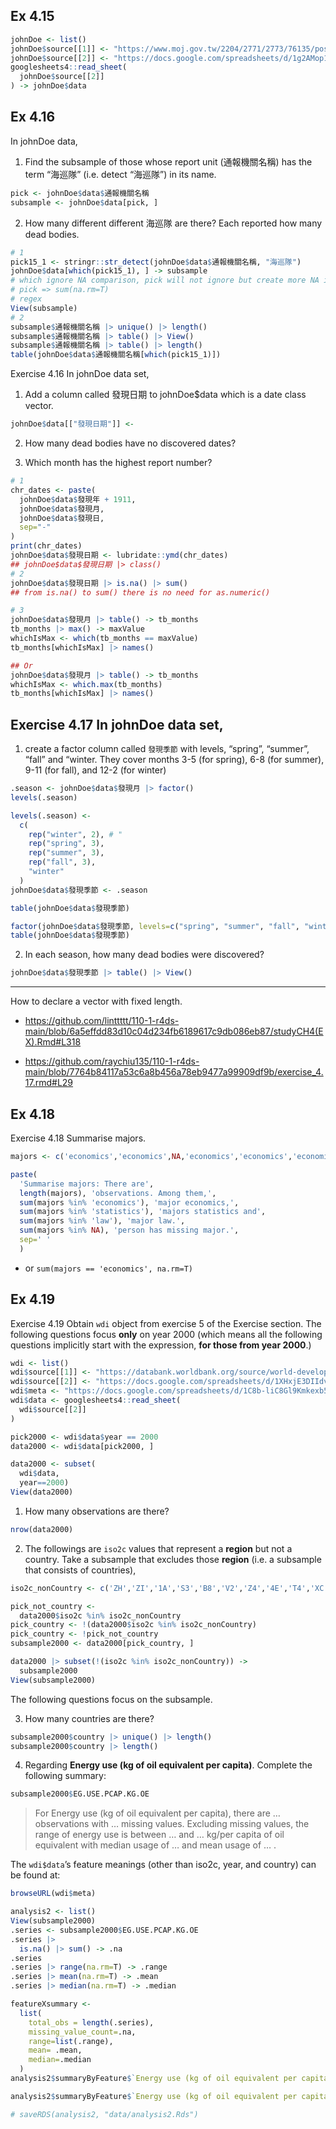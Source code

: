## Ex 4.15

```r
johnDoe <- list()
johnDoe$source[[1]] <- "https://www.moj.gov.tw/2204/2771/2773/76135/post"
johnDoe$source[[2]] <- "https://docs.google.com/spreadsheets/d/1g2AMop133lCAsmdPhsH3lA-tjiY5fkGIqXqwdknwEVk/edit?usp=sharing"
googlesheets4::read_sheet(
  johnDoe$source[[2]]
) -> johnDoe$data
```

## Ex 4.16

In johnDoe data,

1. Find the subsample of those whose report unit (通報機關名稱) has the term “海巡隊” (i.e. detect “海巡隊”) in its name.

```r
pick <- johnDoe$data$通報機關名稱
subsample <- johnDoe$data[pick, ]
```

2. How many different different 海巡隊 are there? Each reported how many dead bodies.

```r
# 1
pick15_1 <- stringr::str_detect(johnDoe$data$通報機關名稱, "海巡隊")
johnDoe$data[which(pick15_1), ] -> subsample
# which ignore NA comparison, pick will not ignore but create more NA in your choice. 
# pick => sum(na.rm=T)
# regex 
View(subsample)
# 2
subsample$通報機關名稱 |> unique() |> length()
subsample$通報機關名稱 |> table() |> View()
subsample$通報機關名稱 |> table() |> length()
table(johnDoe$data$通報機關名稱[which(pick15_1)])
```

Exercise 4.16 In johnDoe data set,

1. Add a column called 發現日期 to johnDoe$data which is a date class vector.

```r
johnDoe$data[["發現日期"]] <- 
```

2. How many dead bodies have no discovered dates?

3. Which month has the highest report number?

```r
# 1
chr_dates <- paste(
  johnDoe$data$發現年 + 1911, 
  johnDoe$data$發現月, 
  johnDoe$data$發現日, 
  sep="-"
)
print(chr_dates)
johnDoe$data$發現日期 <- lubridate::ymd(chr_dates)
## johnDoe$data$發現日期 |> class()
# 2
johnDoe$data$發現日期 |> is.na() |> sum()
## from is.na() to sum() there is no need for as.numeric()

# 3
johnDoe$data$發現月 |> table() -> tb_months
tb_months |> max() -> maxValue
whichIsMax <- which(tb_months == maxValue)
tb_months[whichIsMax] |> names()

## Or
johnDoe$data$發現月 |> table() -> tb_months
whichIsMax <- which.max(tb_months)
tb_months[whichIsMax] |> names()
```

## Exercise 4.17 In johnDoe data set,


  1. create a factor column called `發現季節` with levels, "spring", "summer", "fall" and "winter. They cover months 3-5 (for spring), 6-8 (for summer), 9-11 (for fall), and 12-2 (for winter)

```r
.season <- johnDoe$data$發現月 |> factor()
levels(.season)

levels(.season) <-
  c(
    rep("winter", 2), # "
    rep("spring", 3),
    rep("summer", 3),
    rep("fall", 3),
    "winter"
  )
johnDoe$data$發現季節 <- .season

table(johnDoe$data$發現季節)

factor(johnDoe$data$發現季節, levels=c("spring", "summer", "fall", "winter")) -> johnDoe$data$發現季節
table(johnDoe$data$發現季節)


```

  2. In each season, how many dead bodies were discovered?

```r
johnDoe$data$發現季節 |> table() |> View()
```

***

How to declare a vector with fixed length.

  * <https://github.com/linttttt/110-1-r4ds-main/blob/6a5effdd83d10c04d234fb6189617c9db086eb87/studyCH4(EX).Rmd#L318>
  
  * <https://github.com/raychiu135/110-1-r4ds-main/blob/7764b84117a53c6a8b456a78eb9477a99909df9b/exercise_4.17.rmd#L29>

## Ex 4.18

Exercise 4.18 Summarise majors.

```r
majors <- c('economics','economics',NA,'economics','economics','economics','economics','statistics','law','economics','law')

paste(
  'Summarise majors: There are', 
  length(majors), 'observations. Among them,', 
  sum(majors %in% 'economics'), 'major economics,', 
  sum(majors %in% 'statistics'), 'majors statistics and', 
  sum(majors %in% 'law'), 'major law.', 
  sum(majors %in% NA), 'person has missing major.', 
  sep=' '
  )
```

  * or `sum(majors == 'economics', na.rm=T)`

## Ex 4.19

Exercise 4.19 Obtain `wdi` object from exercise 5 of the Exercise section. The following questions focus **only** on year 2000 (which means all the following questions implicitly start with the expression, **for those from year 2000**.)

```r
wdi <- list()
wdi$source[[1]] <- "https://databank.worldbank.org/source/world-development-indicators#"
wdi$source[[2]] <- "https://docs.google.com/spreadsheets/d/1XHxjE3DIIdvNL-kbLR_bktxiHxmk23S6lUmn89WEedM/edit?usp=sharing"
wdi$meta <- "https://docs.google.com/spreadsheets/d/1C8b-liC8Gl9Kmkexb5uq1_TUIE3lYOt4PutPlOne80g/edit?usp=sharing"
wdi$data <- googlesheets4::read_sheet(
  wdi$source[[2]]
)
```


```r
pick2000 <- wdi$data$year == 2000
data2000 <- wdi$data[pick2000, ]

data2000 <- subset(
  wdi$data, 
  year==2000)
View(data2000)
```

  1. How many observations are there?
 
```r
nrow(data2000)
```
 
  2. The followings are `iso2c` values that represent a **region** but not a country. Take a subsample that excludes those **region** (i.e. a subsample that consists of countries),

```r
iso2c_nonCountry <- c('ZH','ZI','1A','S3','B8','V2','Z4','4E','T4','XC','Z7','7E','T7','EU','F1','XE','XD','XF','ZT','XH','XI','XG','V3','ZJ','XJ','T2','XL','XO','XM','XN','ZQ','XQ','T3','XP','XU','XY','OE','S4','S2','V4','V1','S1','8S','T5','ZG','ZF','T6','XT','1W')
```
  
```r
pick_not_country <- 
  data2000$iso2c %in% iso2c_nonCountry
pick_country <- !(data2000$iso2c %in% iso2c_nonCountry)
pick_country <- !pick_not_country
subsample2000 <- data2000[pick_country, ]

data2000 |> subset(!(iso2c %in% iso2c_nonCountry)) -> 
  subsample2000
View(subsample2000)
```

The following questions focus on the subsample. 

  3. How many countries are there?

```r
subsample2000$country |> unique() |> length()
subsample2000$country |> length()
```


  4. Regarding **Energy use (kg of oil equivalent per capita)**. Complete the following summary:
  
```r
subsample2000$EG.USE.PCAP.KG.OE
```


> For Energy use (kg of oil equivalent per capita), there are ... observations with ... missing values. Excluding missing values, the range of energy use is between ... and ... kg/per capita of oil equivalent with median usage of ... and mean usage of ... .

The `wdi$data`'s feature meanings (other than iso2c, year, and country) can be found at:
```r
browseURL(wdi$meta)
```


```r
analysis2 <- list()
View(subsample2000)
.series <- subsample2000$EG.USE.PCAP.KG.OE
.series |>
  is.na() |> sum() -> .na
.series
.series |> range(na.rm=T) -> .range
.series |> mean(na.rm=T) -> .mean
.series |> median(na.rm=T) -> .median

featureXsummary <- 
  list(
    total_obs = length(.series),
    missing_value_count=.na,
    range=list(.range),
    mean= .mean,
    median=.median
  )
analysis2$summaryByFeature$`Energy use (kg of oil equivalent per capita)`$description <- featureXsummary |> list2DF()

analysis2$summaryByFeature$`Energy use (kg of oil equivalent per capita)`$description 

# saveRDS(analysis2, "data/analysis2.Rds")
```


